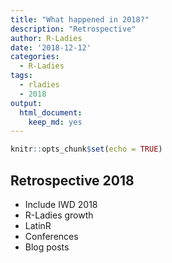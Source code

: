 ```yaml
---
title: "What happened in 2018?"
description: "Retrospective"
author: R-Ladies
date: '2018-12-12'
categories:
  - R-Ladies
tags:
  - rladies
  - 2018
output: 
  html_document:
    keep_md: yes
---
```


```r
knitr::opts_chunk$set(echo = TRUE)
```

## Retrospective 2018

- Include IWD 2018
- R-Ladies growth
- LatinR
- Conferences
- Blog posts
